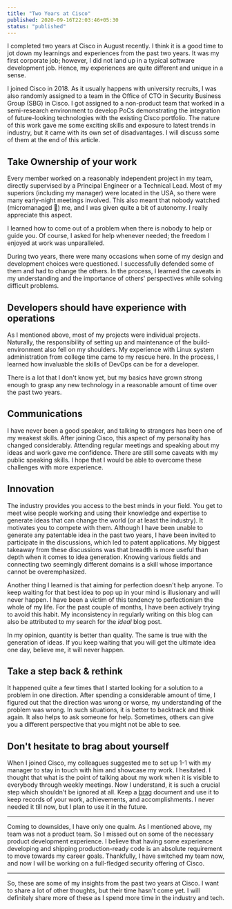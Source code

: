 ```yaml
---
title: "Two Years at Cisco"
published: 2020-09-16T22:03:46+05:30
status: "published"
---
```


I completed two years at Cisco in August recently. I think it is a good time to
jot down my learnings and experiences from the past two years. It was my first
corporate job; however, I did not land up in a typical software development job.
Hence, my experiences are quite different and unique in a sense.

I joined Cisco in 2018. As it usually happens with university recruits, I was
also randomly assigned to a team in the Office of CTO in Security Business Group
(SBG) in Cisco. I got assigned to a non-product team that worked in a
semi-research environment to develop PoCs demonstrating the integration of
future-looking technologies with the existing Cisco portfolio. The nature of
this work gave me some exciting skills and exposure to latest trends in
industry, but it came with its own set of disadvantages. I will discuss some of
them at the end of this article.

## Take Ownership of your work

Every member worked on a reasonably independent project in my team, directly
supervised by a Principal Engineer or a Technical Lead. Most of my superiors
(including my manager) were located in the USA, so there were many early-night
meetings involved. This also meant that nobody watched (micromanaged 🙊) me, and
I was given quite a bit of autonomy. I really appreciate this aspect.

I learned how to come out of a problem when there is nobody to help or guide
you. Of course, I asked for help whenever needed; the freedom I enjoyed at work
was unparalleled.

During two years, there were many occasions when some of my design and
development choices were questioned. I successfully defended some of them and
had to change the others. In the process, I learned the caveats in my
understanding and the importance of others' perspectives while solving difficult
problems.

## Developers should have experience with operations

As I mentioned above, most of my projects were individual projects. Naturally,
the responsibility of setting up and maintenance of the build-environment also
fell on my shoulders. My experience with Linux system administration from
college time came to my rescue here. In the process, I learned how invaluable
the skills of DevOps can be for a developer.

There is a lot that I don't know yet, but my basics have grown strong enough to
grasp any new technology in a reasonable amount of time over the past two years.

## Communications

I have never been a good speaker, and talking to strangers has been one of my
weakest skills. After joining Cisco, this aspect of my personality has changed
considerably. Attending regular meetings and speaking about my ideas and work
gave me confidence. There are still some caveats with my public speaking skills.
I hope that I would be able to overcome these challenges with more experience.

## Innovation

The industry provides you access to the best minds in your field. You get to
meet wise people working and using their knowledge and expertise to generate
ideas that can change the world (or at least the industry). It motivates you to
compete with them. Although I have been unable to generate any patentable idea
in the past two years, I have been invited to participate in the discussions,
which led to patent applications. My biggest takeaway from these discussions was
that breadth is more useful than depth when it comes to idea generation. Knowing
various fields and connecting two seemingly different domains is a skill whose
importance cannot be overemphasized.

Another thing I learned is that aiming for perfection doesn't help anyone. To
keep waiting for that best idea to pop up in your mind is illusionary and will
never happen. I have been a victim of this tendency to perfectionism the whole
of my life. For the past couple of months, I have been actively trying to avoid
this habit. My inconsistency in regularly writing on this blog can also be
attributed to my search for the _ideal_ blog post.

In my opinion, quantity is better than quality. The same is true with the
generation of ideas. If you keep waiting that you will get the ultimate idea one
day, believe me, it will never happen.

## Take a step back & rethink

It happened quite a few times that I started looking for a solution to a problem
in one direction. After spending a considerable amount of time, I figured out
that the direction was wrong or worse, my understanding of the problem was
wrong. In such situations, it is better to backtrack and think again. It also
helps to ask someone for help. Sometimes, others can give you a different
perspective that you might not be able to see.

## Don't hesitate to brag about yourself

When I joined Cisco, my colleagues suggested me to set up 1-1 with my manager to
stay in touch with him and showcase my work. I hesitated. I thought that what is
the point of talking about my work when it is visible to everybody through
weekly meetings. Now I understand, it is such a crucial step which shouldn't be
ignored at all. Keep a [brag](https://jvns.ca/blog/brag-documents/) document and
use it to keep records of your work, achievements, and accomplishments. I never
needed it till now, but I plan to use it in the future.

---

Coming to downsides, I have only one qualm. As I mentioned above, my team was
not a product team. So I missed out on some of the necessary product development
experience. I believe that having some experience developing and shipping
production-ready code is an absolute requirement to move towards my career
goals. Thankfully, I have switched my team now, and now I will be working on a
full-fledged security offering of Cisco.

---

So, these are some of my insights from the past two years at Cisco. I want to
share a lot of other thoughts, but their time hasn't come yet. I will definitely
share more of these as I spend more time in the industry and tech.
